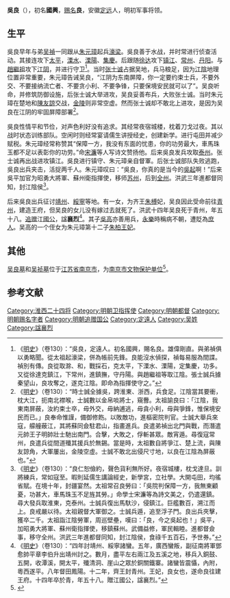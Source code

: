 {{for|东汉人物吴良|吴良 (东汉)}}
'''吳良'''（{{bd|1323年||1381年||catIdx=W}}），初名'''國興'''，[[赐名|赐名]]'''良'''，安徽[[定远县|定远]]人，明初军事将领。

==生平==
吳良早年与弟[[吴禎|吴禎]]一同跟从[[朱元璋|朱元璋]]起兵[[濠梁|濠梁]]。吳良善于水战，并时常进行侦查活动。其接连攻下[[太平府_(安徽省)|太平]]，[[溧水|溧水]]、[[溧陽|溧陽]]、[[集慶|集慶]]。后跟随[[徐达|徐达]]攻下[[镇江|镇江]]、[[常州|常州]]、[[丹阳|丹阳]]。与[[趙繼祖|趙繼祖]]攻下[[江阴|江阴]]，并进行守卫<ref>《[[明史|明史]]》（卷130）：“吳良，定遠人。初名國興，賜名良。雄偉剛直。與弟禎俱以勇略聞。從太祖起濠梁，併為帳前先鋒。良能沒水偵探，禎每易服為間諜。禎別有傳。良從取滁、和，戰採石，克太平，下溧水、溧陽，定集慶，功多。又從徐達克鎮江，下常州，進鎮撫，守丹陽。與趙繼祖等取江陰。張士誠兵據秦望山，良攻奪之，遂克江陰。即命為指揮使守之。”</ref>。当时[[张士诚|张士诚]]占据吴地，兵马粮足，因为[[江陰|江陰]]地理位置非常重要，朱元璋告诫吴良，“江阴为东南屏障，你一定要约束士兵，不要外交、不要接纳流亡者、不要贪小利、不要争锋，只要保境安民就可以了”。吴良听命，并修筑防御设施，后张士诚大举进攻，吴良妥善布兵，大败张士诚。当时朱元璋在楚地和[[陳友諒|陳友諒]]交战，[[金陵|金陵]]则非常空虚。然而张士诚却不敢北上进攻，是因为吴良在江阴的牢固屏障部署<ref>《[[明史|明史]]》（卷130）：“時士誠全據吳，跨淮東、浙西，兵食足。江陰當其要衝，枕大江，扼南北襟喉，士誠數以金帛啖將士，窺釁。太祖諭良曰：「江陰，我東南屏蔽，汝約束士卒，毋外交，毋納逋逃，毋貪小利，毋與爭鋒，惟保境安民而已。」良奉命惟謹，備御修飭。以敗敵功，進樞密院判官。士誠大舉兵來寇，艨艟蔽江，其將蘇同僉駐君山，指畫進兵。良遣弟禎出北門與戰，而潛遣元帥王子明帥壯士馳出南門。合擊，大敗之，俘斬甚眾。敵宵遁。尋復寇常州，良遣兵從間道殲其援兵於無錫。當是時，太祖數自將爭江、楚上流，與陳友諒角，大軍屢出，金陵空虛。士誠不敢北出侵尺寸地，以良在江陰為屏蔽也。”</ref>。

吳良性情平和节俭，对声色利好没有追求。其经常夜宿城楼，枕着刀戈过夜。其以战时状态训练部队。空闲时则经常宴请儒生讲授经史，创建新学。进行屯田并减少赋税。朱元璋经常称赞其“保障一方，我没有东面的忧患，你的功劳最大，車馬珠玉都不足以表彰你的功劳。”命[[宋濂|宋濂]]等人写诗文赞扬他。后来吳良发兵攻取[[泰州|泰州]]。张士诚再出战进攻镇江。吳良进行镇守、朱元璋亲自督軍。后张士诚部队失败逃跑，吳良出兵夹击，活捉两千人。朱元璋叹曰：“吳良，你真的是当今的[[吳起|吳起]]啊！”后来吳平加官为昭勇大將軍、蘇州衛指揮使，移师[[苏州|苏州]]，后到[[全州|全州]]。洪武三年進都督同知，封江陰侯<ref>《[[明史|明史]]》（卷130）：“良仁恕儉約，聲色貨利無所好。夜宿城樓，枕戈達旦。訓將練兵，常如寇至。暇則延儒生講論經史，新學宮，立社學。大開屯田，均徭省賦。在境十年，封疆宴然。太祖常召良勞曰：「吳院判保障一方，我無東顧憂，功甚大，車馬珠玉不足旌其勞。」命學士宋濂等為詩文美之，仍遣還鎮。尋大發兵取淮東，克泰州。士誠兵復出馬馱沙，侵鎮江。巨艦數百，溯江而上。良戒嚴以待。太祖親督大軍御之。士誠兵遁，追至浮子門。良出兵夾擊，獲卒二千。太祖詣江陰勞軍，周巡壁壘，嘆曰：「良，今之吳起也！」吳平，加昭勇大將軍、蘇州衛指揮使，移鎮蘇州。武備益修，軍民輯睦。進都督僉事，移守全州。洪武三年進都督同知，封江陰侯，食祿千五百石，予世券。”</ref>。

后来吳良出兵征讨[[靖州|靖州]]、[[綏寧|綏寧]]等地。有一女，为齐王[[朱榑|朱榑]]妃，吴良因此受命前往[[青州|青州]]，建造王府，但吴良的女儿没有嫁过去就死了。洪武十四年吴良死于青州，年五十八。[[追赠|追赠]]江[[國公|國公]]，諡'''襄烈'''<ref>《[[明史|明史]]》（卷130）：“四年討靖州、綏寧諸蠻。五年，廣西蠻叛，副征南將軍鄧愈帥平章李伯升出靖州討之。數月，盡平左右兩江及五溪之地，移兵入銅鼓、五開，收潭溪，開太平，殲清洞、崖山之眾於銅關鐵寨。諸蠻皆震懾，內附，粵西遂平。八年督田鳳陽。十二年，齊王封青州。王妃，良女也，遂命良往建王府。十四年卒於青，年五十八。贈江國公，諡襄烈。”</ref>。其子[[吳高|吳高]]亦善用兵，[[永乐_(明朝)|永樂]]時稱病不朝，遭貶為[[庶人|庶人]]。吴高的一个侄女为朱元璋第十二子[[朱柏|朱柏]][[王妃|王妃]]。

==其他==

[[吴良墓|吴良墓]]和[[吴祯墓|吴祯墓]]位于[[江苏省|江苏省]][[南京市|南京市]]，为[[南京市文物保护单位|南京市文物保护单位]]<ref>{{Cite web |url=http://news.sina.com.cn/s/2004-12-15/06434529874s.shtml |title=吴良吴祯墓“文保牌”被毁 |accessdate=2010-03-04 |archive-date=2016-03-04 |archive-url=https://web.archive.org/web/20160304104747/http://news.sina.com.cn/s/2004-12-15/06434529874s.shtml |dead-url=no }}</ref>。
　　

==参考文献==
{{wikisource|明史/卷130}}
<div class="references-small">
<references></references>
</div>

[[Category:淮西二十四将|Category:淮西二十四将]]
[[Category:明朝卫指挥使|Category:明朝卫指挥使]]
[[Category:明朝都督|Category:明朝都督]]
[[Category:明朝赐名字者|Category:明朝赐名字者]]
[[Category:明朝追赠国公|Category:明朝追赠国公]]
[[Category:定遠人|Category:定遠人]]
[[Category:吴姓|Category:吴姓]]
[[Category:諡襄烈|Category:諡襄烈]]